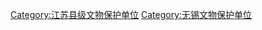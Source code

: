 {{main|宜兴市文物保护单位}}

[[Category:江苏县级文物保护单位|Category:江苏县级文物保护单位]]
[[Category:无锡文物保护单位|Category:无锡文物保护单位]]